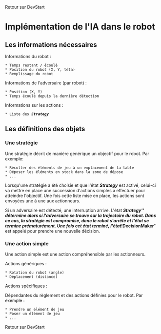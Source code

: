 Retour sur DevStart


= Implémentation de l'IA dans le robot = 

== Les informations nécessaires ==
Informations du robot :
 * Temps restant / écoulé
 * Position du robot (X, Y, têta)
 * Remplissage du robot
Informations de l'adversaire (par robot) :
 * Position (X, Y)
 * Temps écoulé depuis la dernière détection
Informations sur les actions :
 * Liste des '''''Strategy'''''

== Les définitions des objets ==
=== Une stratégie ===
Une stratégie décrit de manière générique un objectif pour le robot. Par exemple:
 * Récolter des éléments de jeu à un emplacement de la table
 * Déposer les éléments en stock dans la zone de dépose
 * ...

Lorsqu'une stratégie a été choisie et que l'état '''''Strategy''''' est activé, celui-ci va mettre en place une succession d'actions simples a effectuer pour atteindre l'objectif. Une fois cette liste mise en place, les actions sont envoyées une à une aux actionneurs.

Si un adversaire est détecté, une interruption arrive. L'état '''''Strategy''''' détermine alors si l'adversaire se trouve sur la trajectoire du robot. Dans ce cas, la stratégie est compromise, donc le robot s'arrête et l'état se termine prématurément. Une fois cet état terminé, l'état '''''!DecisionMaker''''' est appelé pour prendre une nouvelle décision. 

=== Une action simple ===
Une action simple est une action compréhensible par les actionneurs.

Actions génériques :
 * Rotation du robot (angle)
 * Déplacement (distance)

Actions spécifiques :

Dépendantes du règlement et des actions définies pour le robot. Par exemple :
 * Prendre un élément de jeu
 * Poser un élément de jeu
 * ...




Retour sur DevStart